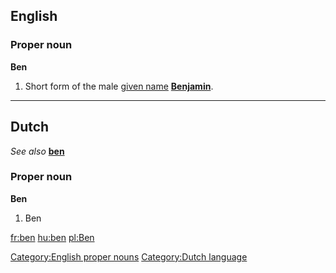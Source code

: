 ==English==
===Proper noun===
'''Ben'''

#Short form of the male [[given name]] '''[[Benjamin]]'''.

[[Category:English proper nouns]]

----
==Dutch==
''See also'' '''[[ben]]'''

===Proper noun===
'''Ben'''

#Ben

[[Category:Dutch language]]

[[fr:ben]]
[[hu:ben]]
[[pl:Ben]]